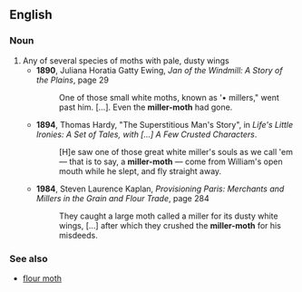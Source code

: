 ==English==
{{rfi|en}}
{{wikipedia}}
{{wikispecies}}

===Noun===
{{en-noun|head=[[miller]] [[moth]]}}

# Any of several species of moths with pale, dusty wings
#* '''1890''', Juliana Horatia Gatty Ewing, ''Jan of the Windmill: A Story of the Plains'', page 29
#*: One of those small white moths, known as '• millers," went past him. […]. Even the '''miller-moth''' had gone.
#* '''1894''', Thomas Hardy, "The Superstitious Man's Story", in ''Life's Little Ironies: A Set of Tales, with […] A Few Crusted Characters''.
#*: [H]e saw one of those great white miller's souls as we call 'em — that is to say, a '''miller-moth''' — come from William's open mouth while he slept, and fly straight away.
#* '''1984''', Steven Laurence Kaplan, ''Provisioning Paris: Merchants and Millers in the Grain and Flour Trade'', page 284
#*: They caught a large moth called a miller for its dusty white wings, […] after which they crushed the '''miller-moth''' for his misdeeds.

===See also===
* [[flour moth]]